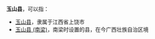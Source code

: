 '''玉山县'''，可以指：

*[[玉山县|玉山县]]，隶属于江西省上饶市
*[[玉山县_(南梁)|玉山县 (南梁)]]，南梁时设置的县，在今广西壮族自治区境

{{Disambig|Cat=三字中国县名消歧义|Y}}